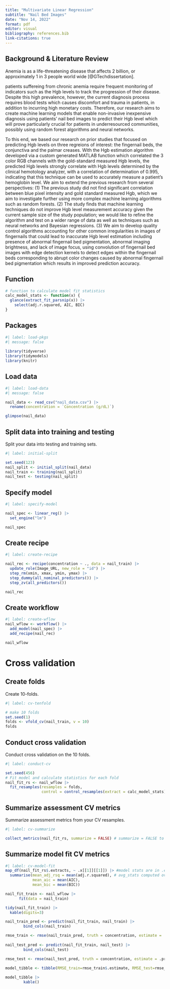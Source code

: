 ```yaml
---
title: "Multivariate Linear Regression"
subtitle: "Nail Bed Images"
date: "Nov 14, 2022"
format: pdf
editor: visual
bibliography: references.bib
link-citations: true
---
```


## Background & Literature Review

Anemia is as a life-threatening disease that affects 2 billion, or approximately 1 in 3 people world wide [@GTechdissertation].

patients suffereing from chronic anemia require frequent monitoring of indicators such as the Hgb levels to track the progression of their disease. Despite this high prevalence, however, the current diagnosis process requires blood tests which causes discomfort and trauma in patients, in addition to incurring high monetary costs. Therefore, our research aims to create machine learning models that enable non-invasive inexpensive diagnosis using patients' nail bed images to predict their Hgb level which will prove particularly crucial for patients in underresourced communities, possibly using random forest algorithms and neural networks.

To this end, we based our research on prior studies that focused on predicting Hgb levels on three regreions of interest: the fingernail beds, the conjunctiva and the palmar creases. With the Hgb estimation algorithm developed via a custom generated MATLAB function which correlated the 3 color RGB channels with the gold-standard measured Hgb levels, the predicted Hgb levels strongly correlate with Hgb levels determined by the clinical hemotology analyzer, with a correlation of determination of 0.995, indicating that this technique can be used to accurately measure a patient's hemoglobin level. We aim to extend the previous research from several perspectives: (1) The previous study did not find significant correlation between blue pixel intensity and gold standard measured Hgb, which we aim to investigate further using more complex machine learning algorithms such as random forests. (2) The study finds that machine learning techniques do not improve Hgb level measurement accuracy given the current sample size of the study population; we would like to refine the algorithm and test on a wider range of data as well as techniques such as neural networks and Bayesian regressions. (3) We aim to develop quality control algorithms accounting for other common irregularities in images of fingernails that could lead to inaccurate Hgb level estimation including presence of abnormal fingernail bed pigmentation, abnormal imaging brightness, and lack of image focus, using convolution of fingernail bed images with edge detection kernels to detect edges within the fingernail beds corresponding to abrupt color changes caused by abnormal fingernail bed pigmentation which results in improved prediction accuracy.

## Function

```r
# function to calculate model fit statistics
calc_model_stats <- function(x) {
  glance(extract_fit_parsnip(x)) |>
    select(adj.r.squared, AIC, BIC)
}
```

## Packages

```r
#| label: load-pkgs
#| message: false
 
library(tidyverse)
library(tidymodels)
library(knitr)
```

## Load data

```r
#| label: load-data
#| message: false

nail_data <- read_csv("nail_data.csv") |> 
  rename(concentration = `Concentration (g/dL)`)

glimpse(nail_data)
```

## Split data into training and testing

Split your data into testing and training sets.

```r
#| label: initial-split

set.seed(123)
nail_split <- initial_split(nail_data)
nail_train <- training(nail_split)
nail_test <- testing(nail_split)
```

## Specify model

```r
#| label: specify-model

nail_spec <- linear_reg() |>
  set_engine("lm")

nail_spec
```

## Create recipe

```r
#| label: create-recipe

nail_rec <- recipe(concentration ~ ., data = nail_train) |>
  update_role(Image_URL, new_role = "id") |>
  step_rm(xmin, xmax, ymin, ymax) |>
  step_dummy(all_nominal_predictors()) |>
  step_zv(all_predictors())

nail_rec
```

## Create workflow

```r
#| label: create-wflow
nail_wflow <- workflow() |>
  add_model(nail_spec) |>
  add_recipe(nail_rec)

nail_wflow
```

# Cross validation

## Create folds

Create 10-folds.

```r
#| label: cv-tenfold

# make 10 folds
set.seed(1)
folds <- vfold_cv(nail_train, v = 10)
folds
```

## Conduct cross validation

Conduct cross validation on the 10 folds.

```r
#| label: conduct-cv

set.seed(456)
# Fit model and calculate statistics for each fold
nail_fit_rs <- nail_wflow |>
  fit_resamples(resamples = folds, 
                control = control_resamples(extract = calc_model_stats))
```

## Summarize assessment CV metrics

Summarize assessment metrics from your CV resamples.

```r
#| label: cv-summarize

collect_metrics(nail_fit_rs, summarize = FALSE) # summarize = FALSE to see individualized output; when comparing two models, set summarize = TRUE
```

## Summarize model fit CV metrics

```r
#| label: cv-model-fit
map_df(nail_fit_rs$.extracts, ~ .x[[1]][[1]]) |> #model stats are in .extracts column 
  summarise(mean_adj_rsq = mean(adj.r.squared), # avg_stats computed over 10 folds 
            mean_aic = mean(AIC), 
            mean_bic = mean(BIC))
```

```r
nail_fit_train <- nail_wflow |>
      fit(data = nail_train)

tidy(nail_fit_train) |> 
  kable(digits=3)
```

```r
nail_train_pred <- predict(nail_fit_train, nail_train) |>
        bind_cols(nail_train)

rmse_train <- rmse(nail_train_pred, truth = concentration, estimate = .pred)
   
nail_test_pred <- predict(nail_fit_train, nail_test) |>
        bind_cols(nail_test)

rmse_test <- rmse(nail_test_pred, truth = concentration, estimate = .pred)
   
model_tibble <- tibble(RMSE_train=rmse_train$.estimate, RMSE_test=rmse_test$.estimate)

model_tibble |>
        kable()
```
